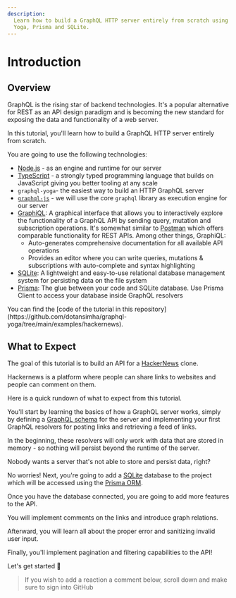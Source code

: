 ```yaml
---
description:
  Learn how to build a GraphQL HTTP server entirely from scratch using Node.js, TypeScript, GraphQL
  Yoga, Prisma and SQLite.
---
```



# Introduction

## Overview

GraphQL is the rising star of backend technologies. It's a popular alternative for REST as an API
design paradigm and is becoming the new standard for exposing the data and functionality of a web
server.

In this tutorial, you'll learn how to build a GraphQL HTTP server entirely from scratch.

You are going to use the following technologies:

- [Node.js](https://nodejs.org) - as an engine and runtime for our server
- [TypeScript](https://typescriptlang.org) - a strongly typed programming language that builds on
  JavaScript giving you better tooling at any scale
- `graphql-yoga`- the easiest way to build an HTTP GraphQL server
- [`graphql-js`](https://github.com/graphql/graphql-js) - we will use the core `graphql` library as
  execution engine for our server
- [GraphiQL](https://github.com/graphql/graphiql): A graphical interface that allows you to
  interactively explore the functionality of a GraphQL API by sending query, mutation and
  subscription operations. It's somewhat similar to [Postman](https://getpostman.com) which offers
  comparable functionality for REST APIs. Among other things, GraphiQL:
  - Auto-generates comprehensive documentation for all available API operations
  - Provides an editor where you can write queries, mutations & subscriptions with auto-complete and
    syntax highlighting
- [SQLite](https://sqlite.org): A lightweight and easy-to-use relational database management system
  for persisting data on the file system
- [Prisma](https://prisma.io): The glue between your code and SQLite database. Use Prisma Client to
  access your database inside GraphQL resolvers

<Callout>
  You can find the [code of the tutorial in this
  repository](https://github.com/dotansimha/graphql-yoga/tree/main/examples/hackernews).
</Callout>

## What to Expect

The goal of this tutorial is to build an API for a [HackerNews](https://news.ycombinator.com) clone.

Hackernews is a platform where people can share links to websites and people can comment on them.

Here is a quick rundown of what to expect from this tutorial.

You'll start by learning the basics of how a GraphQL server works, simply by defining a
[GraphQL schema](https://prisma.io/blog/graphql-server-basics-the-schema-ac5e2950214e) for the
server and implementing your first GraphQL resolvers for posting links and retrieving a feed of
links.

In the beginning, these resolvers will only work with data that are stored in memory - so nothing
will persist beyond the runtime of the server.

Nobody wants a server that's not able to store and persist data, right?

No worries! Next, you're going to add a [SQLite](http://sqlite.org) database to the project which
will be accessed using the [Prisma ORM](https://prisma.io).

Once you have the database connected, you are going to add more features to the API.

You will implement comments on the links and introduce graph relations.

Afterward, you will learn all about the proper error and sanitizing invalid user input.

Finally, you'll implement pagination and filtering capabilities to the API!

Let's get started 🚀

> If you wish to add a reaction a comment below, scroll down and make sure to sign into GitHub
